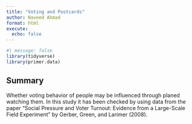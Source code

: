 ```yaml
---
title: "Voting and Postcards"
author: Naveed Ahmad
format: html
execute: 
  echo: false
---
```


```r
#| message: false
library(tidyverse)
library(primer.data)

```
## Summary
Whether voting behavior of people may be influenced through planed watching them. In this study it has been checked by using data from the paper "Social Pressure and Voter Turnout: Evidence from a Large-Scale Field Experiment" by Gerber, Green, and Larimer (2008).